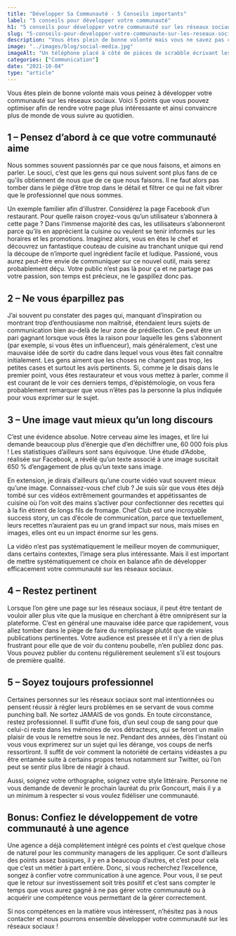```yaml
---
title: "Développer Sa Communauté - 5 Conseils importants"
label: "5 conseils pour développer votre communauté"
h1: "5 conseils pour développer votre communauté sur les réseaux sociaux"
slug: "5-conseils-pour-developper-votre-communaute-sur-les-reseaux-sociaux"
description: "Vous êtes plein de bonne volonté mais vous ne savez pas comment vous y prendre pour développer votre communauté sur les réseaux sociaux ? Voici 5 conseils pour vous aider à vous lancer !"
image: "../images/blog/social-media.jpg"
imageAlt: "Un téléphone placé à côté de pièces de scrabble écrivant les mots social media"
categories: ["Communication"]
date: "2021-10-04"
type: "article"
---
```


Vous êtes plein de bonne volonté mais vous peinez à développer votre communauté sur les réseaux sociaux. Voici 5 points que vous pouvez optimiser afin de rendre votre page plus intéressante et ainsi convaincre plus de monde de vous suivre au quotidien.

## 1 – Pensez d’abord à ce que votre communauté aime

Nous sommes souvent passionnés par ce que nous faisons, et aimons en parler. Le souci, c’est que les gens qui nous suivent sont plus fans de ce qu’ils obtiennent de nous que de ce que nous faisons. Il ne faut alors pas tomber dans le piège d’être trop dans le détail et filtrer ce qui ne fait vibrer que le professionnel que nous sommes.

Un exemple familier afin d’illustrer. Considérez la page Facebook d’un restaurant. Pour quelle raison croyez-vous qu’un utilisateur s’abonnera à cette page ? Dans l’immense majorité des cas, les utilisateurs s’abonneront parce qu’ils en apprécient la cuisine ou veulent se tenir informés sur les horaires et les promotions. Imaginez alors, vous en êtes le chef et découvrez un fantastique couteau de cuisine au tranchant unique qui rend la découpe de n’importe quel ingrédient facile et ludique. Passioné, vous aurez peut-être envie de communiquer sur ce nouvel outil, mais serez probablement déçu. Votre public n’est pas là pour ça et ne partage pas votre passion, son temps est précieux, ne le gaspillez donc pas.

## 2 – Ne vous éparpillez pas

J’ai souvent pu constater des pages qui, manquant d’inspiration ou montrant trop d’enthousiasme non maîtrisé, étendaient leurs sujets de communication bien au-delà de leur zone de prédilection. Ce peut être un pari gagnant lorsque vous êtes la raison pour laquelle les gens s’abonnent (par exemple, si vous êtes un influenceur), mais généralement, c’est une mauvaise idée de sortir du cadre dans lequel vous vous êtes fait connaître initialement. Les gens aiment que les choses ne changent pas trop, les petites cases et surtout les avis pertinents. Si, comme je le disais dans le premier point, vous êtes restaurateur et vous vous mettez à parler, comme il est courant de le voir ces derniers temps, d’épistémologie, on vous fera probablement remarquer que vous n’êtes pas la personne la plus indiquée pour vous exprimer sur le sujet.

## 3 – Une image vaut mieux qu’un long discours

C’est une évidence absolue. Notre cerveau aime les images, et lire lui demande beaucoup plus d’énergie que d’en déchiffrer une, 60 000 fois plus ! Les statistiques d’ailleurs sont sans équivoque. Une étude d’Adobe, réalisée sur Facebook, a révélé qu’un texte associé à une image suscitait 650 % d’engagement de plus qu’un texte sans image.

En extension, je dirais d’ailleurs qu’une courte vidéo vaut souvent mieux qu’une image. Connaissez-vous chef club ? Je suis sûr que vous êtes déjà tombé sur ces vidéos extrêmement gourmandes et appétissantes de cuisine où l’on voit des mains s’activer pour confectionner des recettes qui à la fin étirent de longs fils de fromage. Chef Club est une incroyable success story, un cas d’école de communication, parce que textuellement, leurs recettes n’auraient pas eu un grand impact sur nous, mais mises en images, elles ont eu un impact énorme sur les gens.

La vidéo n’est pas systématiquement le meilleur moyen de communiquer, dans certains contextes, l’image sera plus intéressante. Mais il est important de mettre systématiquement ce choix en balance afin de développer efficacement votre communauté sur les réseaux sociaux.

## 4 – Restez pertinent

Lorsque l’on gère une page sur les réseaux sociaux, il peut être tentant de vouloir aller plus vite que la musique en cherchant à être omniprésent sur la plateforme. C’est en général une mauvaise idée parce que rapidement, vous allez tomber dans le piège de faire du remplissage plutôt que de vraies publications pertinentes. Votre audience est pressée et il n’y a rien de plus frustrant pour elle que de voir du contenu poubelle, n’en publiez donc pas. Vous pouvez publier du contenu régulièrement seulement s’il est toujours de première qualité.

## 5 – Soyez toujours professionnel

Certaines personnes sur les réseaux sociaux sont mal intentionnées ou pensent réussir à régler leurs problèmes en se servant de vous comme punching ball. Ne sortez JAMAIS de vos gonds. En toute circonstance, restez professionnel. Il suffit d’une fois, d’un seul coup de sang pour que celui-ci reste dans les mémoires de vos détracteurs, qui se feront un malin plaisir de vous le remettre sous le nez. Pendant des années, dès l’instant où vous vous exprimerez sur un sujet qui les dérange, vos coups de nerfs ressortiront. Il suffit de voir comment la notoriété de certains vidéastes a pu être entamée suite à certains propos tenus notamment sur Twitter, où l’on peut se sentir plus libre de réagir à chaud.

Aussi, soignez votre orthographe, soignez votre style littéraire. Personne ne vous demande de devenir le prochain lauréat du prix Goncourt, mais il y a un minimum à respecter si vous voulez fidéliser une communauté.

## Bonus: Confiez le développement de votre communauté à une agence

Une agence a déjà complètement intégré ces points et c’est quelque chose de naturel pour les community managers de les appliquer. Ce sont d’ailleurs des points assez basiques, il y en a beaucoup d’autres, et c’est pour cela que c’est un métier à part entière. Donc, si vous recherchez l’excellence, songez à confier votre communication à une agence. Pour vous, il se peut que le retour sur investissement soit très positif et c’est sans compter le temps que vous aurez gagné à ne pas gérer votre communauté ou à acquérir une compétence vous permettant de la gérer correctement.

Si nos compétences en la matière vous intéressent, n’hésitez pas à nous contacter et nous pourrons ensemble développer votre communauté sur les réseaux sociaux !
